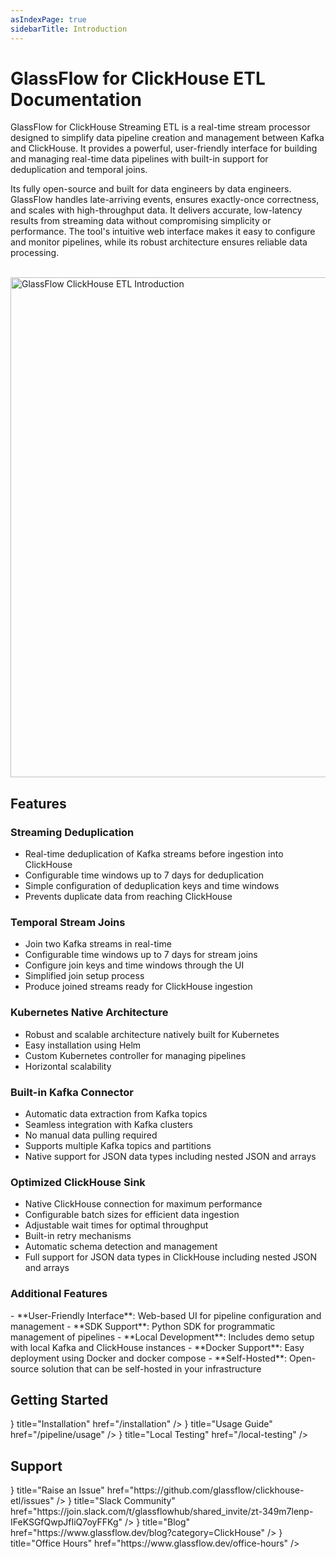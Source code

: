 ```yaml
---
asIndexPage: true
sidebarTitle: Introduction
---
```


# GlassFlow for ClickHouse ETL Documentation


GlassFlow for ClickHouse Streaming ETL is a real-time stream processor designed to simplify data pipeline creation and management between Kafka and ClickHouse. It provides a powerful, user-friendly interface for building and managing real-time data pipelines with built-in support for deduplication and temporal joins.                                 

Its fully open-source and built for data engineers by data engineers. GlassFlow handles late-arriving events, ensures exactly-once correctness, and scales with high-throughput data. It delivers accurate, low-latency results from streaming data without compromising simplicity or performance. The tool's intuitive web interface makes it easy to configure and monitor pipelines, while its robust architecture ensures reliable data processing.                            

<br />
<img src="/assets/clickhouse-etl-introduction.jpg" alt="GlassFlow ClickHouse ETL Introduction" width="800"/>

## Features

<div className="grid grid-cols-1 md:grid-cols-2 gap-4">
<div className="flex flex-col gap-4">

### Streaming Deduplication
- Real-time deduplication of Kafka streams before ingestion into ClickHouse
- Configurable time windows up to 7 days for deduplication
- Simple configuration of deduplication keys and time windows
- Prevents duplicate data from reaching ClickHouse

### Temporal Stream Joins
- Join two Kafka streams in real-time
- Configurable time windows up to 7 days for stream joins
- Configure join keys and time windows through the UI
- Simplified join setup process
- Produce joined streams ready for ClickHouse ingestion

### Kubernetes Native Architecture
- Robust and scalable architecture natively built for Kubernetes
- Easy installation using Helm
- Custom Kubernetes controller for managing pipelines
- Horizontal scalability

### Built-in Kafka Connector
- Automatic data extraction from Kafka topics
- Seamless integration with Kafka clusters
- No manual data pulling required
- Supports multiple Kafka topics and partitions
- Native support for JSON data types including nested JSON and arrays

### Optimized ClickHouse Sink
- Native ClickHouse connection for maximum performance
- Configurable batch sizes for efficient data ingestion
- Adjustable wait times for optimal throughput
- Built-in retry mechanisms
- Automatic schema detection and management
- Full support for JSON data types in ClickHouse including nested JSON and arrays

</div>
</div>

### Additional Features
<div className="grid grid-cols-1 md:grid-cols-2 gap-4">
- **User-Friendly Interface**: Web-based UI for pipeline configuration and management
- **SDK Support**: Python SDK for programmatic management of pipelines
- **Local Development**: Includes demo setup with local Kafka and ClickHouse instances
- **Docker Support**: Easy deployment using Docker and docker compose
- **Self-Hosted**: Open-source solution that can be self-hosted in your infrastructure
</div>

## Getting Started

<Cards>
    <Cards.Card icon={<TerminalIcon />} title="Installation" href="/installation" />
    <Cards.Card icon={<MenuIcon />} title="Usage Guide" href="/pipeline/usage" />
    <Cards.Card icon={<GitHubTipIcon />} title="Local Testing" href="/local-testing" />
</Cards>

## Support
<Cards>
    <Cards.Card icon={<GitHubIcon />} title="Raise an Issue" href="https://github.com/glassflow/clickhouse-etl/issues" />
    <Cards.Card icon={<DiscordIcon />} title="Slack Community" href="https://join.slack.com/t/glassflowhub/shared_invite/zt-349m7lenp-IFeKSGfQwpJfIiQ7oyFFKg" />
    <Cards.Card icon={<MdxIcon />} title="Blog" href="https://www.glassflow.dev/blog?category=ClickHouse" />
    <Cards.Card icon={<GlobeIcon />} title="Office Hours" href="https://www.glassflow.dev/office-hours" />
</Cards>
